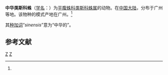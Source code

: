 {{Speciesbox
| taxon = Scotophaeoides sinensis
| binomial_authority = Schenkel, 1963<ref name='id14396'>{{cite web| url =http://www.bioinfo.cn/db05/BjdwSpecies.php?action=view&id=14396| title =中华类斯科蛛| work =《中国动物物种编目数据库》| publisher =中国科学院微生物研究所| author =中国科学院动物研究所| accessdate =2009-04-28| deadurl =yes| archiveurl =https://web.archive.org/web/20160305074607/http://www.bioinfo.cn/db05/BjdwSpecies.php?action=view&id=14396| archivedate =2016-03-05}}</ref>
}}

'''中华类斯科蛛'''（[[学名|学名]]：{{lang|la|''Scotophaeoides sinensis''}}）为[[平腹蛛科|平腹蛛科]][[类斯科蛛属|类斯科蛛属]]的动物。在[[中国大陆|中国大陆]]，分布于广州等地。该物种的模式产地在广州。<ref name='id14396'/>

其[[种加词|种加词]]“''sinensis''”意为“中华的”。

== 参考文献 ==
{{reflist}}

{{蜘蛛小作品}}

{{taxonbar}}
[[Category:_1963年描述的动物|Z]]
[[Category:类斯科蛛属|Z]]